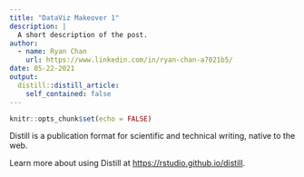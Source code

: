 ```yaml
---
title: "DataViz Makeover 1"
description: |
  A short description of the post.
author:
  - name: Ryan Chan
    url: https://www.linkedin.com/in/ryan-chan-a7021b5/
date: 05-22-2021
output:
  distill::distill_article:
    self_contained: false
---
```



```r
knitr::opts_chunk$set(echo = FALSE)
```

Distill is a publication format for scientific and technical writing, native to the web.

Learn more about using Distill at <https://rstudio.github.io/distill>.


